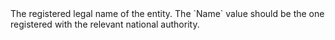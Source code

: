   

  
<ParamField body="Name" type="string" required>  
<MaxLength255Characters />     
The registered legal name of the entity. The `Name` value should be the one registered with the relevant national authority.  
</ParamField>